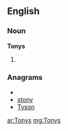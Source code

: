 ==English==

===Noun===
'''Tonys'''

# {{plural of|Tony}}

===Anagrams===
* {{alphagram|nosty}}
* [[stony#English|stony]]
* [[Tyson#English|Tyson]]

[[ar:Tonys]]
[[mg:Tonys]]